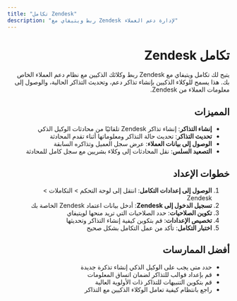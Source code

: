 ```yaml
---
title: "تكامل Zendesk"
description: "ربط ويتيفاي مع Zendesk لإدارة دعم العملاء"
---
```


<div dir="rtl">

# تكامل Zendesk

يتيح لك تكامل ويتيفاي مع Zendesk ربط وكلائك الذكيين مع نظام دعم العملاء الخاص بك. هذا يسمح للوكلاء الذكيين بإنشاء تذاكر دعم، وتحديث التذاكر الحالية، والوصول إلى معلومات العملاء من Zendesk.

## المميزات

- **إنشاء التذاكر**: إنشاء تذاكر Zendesk تلقائيًا من محادثات الوكيل الذكي
- **تحديث التذاكر**: تحديث حالة التذاكر ومعلوماتها أثناء تقدم المحادثة
- **الوصول إلى بيانات العملاء**: عرض سجل العميل وتذاكره السابقة
- **التصعيد السلس**: نقل المحادثات إلى وكلاء بشريين مع سجل كامل للمحادثة

## خطوات الإعداد

1. **الوصول إلى إعدادات التكامل**: انتقل إلى لوحة التحكم > التكاملات > Zendesk
2. **تسجيل الدخول إلى Zendesk**: أدخل بيانات اعتماد Zendesk الخاصة بك
3. **تكوين الصلاحيات**: حدد الصلاحيات التي تريد منحها لويتيفاي
4. **تخصيص الإعدادات**: قم بتكوين كيفية إنشاء التذاكر وتحديثها
5. **اختبار التكامل**: تأكد من عمل التكامل بشكل صحيح

## أفضل الممارسات

- حدد متى يجب على الوكيل الذكي إنشاء تذكرة جديدة
- قم بإعداد قوالب للتذاكر لضمان اتساق المعلومات
- قم بتكوين التنبيهات للتذاكر ذات الأولوية العالية
- راجع بانتظام كيفية تعامل الوكلاء الذكيين مع التذاكر

</div>
